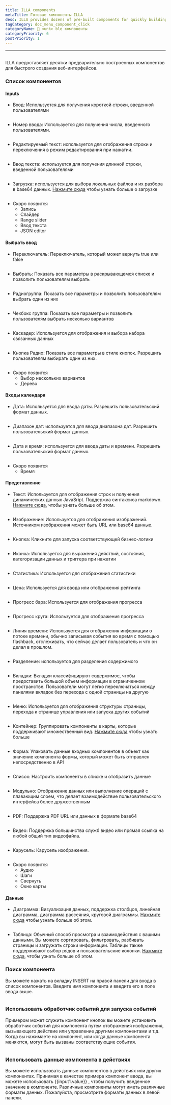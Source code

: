 ```yaml
---
title: ILLA components
metaTitle: Готовые компоненты ILLA
desc: ILLA provides dozens of pre-built components for quickly building web front-end interfaces
tagCategory: doc_menu_component_click
categoryName: 🧬 <unk> ble компоненты
categoryPriority: 6
postPriority: 1
---
```


* * *

## <h2 hidden>ILLA components</h2>

ILLA предоставляет десятки предварительно построенных компонентов для быстрого создания веб-интерфейсов.

### Список компонентов

#### Inputs

-   Вход: Используется для получения короткой строки, введенной пользователями

<img
  src='https://cdn.illacloud.com/official-website/img/docs/assemble/illa_components.png'
  alt=""
/>

-   Номер ввода: Используется для получения числа, введенного пользователями.

<img
  src='https://cdn.illacloud.com/official-website/img/docs/assemble/illa_components(1).png'
  alt=""
/>

-   Редактируемый текст: используется для отображения строки и переключения в режим редактирования при нажатии.

<img
  src='https://cdn.illacloud.com/official-website/img/docs/assemble/illa_components(2).png'
  alt=""
/>

-   Ввод текста: используется для получения длинной строки, введенной пользователями

<img
  src='https://cdn.illacloud.com/official-website/img/docs/assemble/illa_components(3).png'
  alt=""
/>

-   Загрузка: используется для выбора локальных файлов и их разбора в base64 данных. [Нажмите сюда]([https://www.illacloud.com/en-US/docs/upload](https://www.illacloud.com/en-US/docs/upload)) чтобы узнать больше о загрузке

<img
  src='https://cdn.illacloud.com/official-website/img/docs/assemble/illa_components(4).png'
  alt=""
/>

-   Скоро появится
    -   Запись
    -   Слайдер
    -   Range slider
    -   Ввод текста
    -   JSON editor

#### Выбрать ввод

-   Переключатель: Переключатель, который может вернуть true или false

<img
  src='https://cdn.illacloud.com/official-website/img/docs/assemble/illa_components(5).png'
  alt=""
/>

-   Выбрать: Показать все параметры в раскрывающемся списке и позволить пользователям выбрать

<img
  src='https://cdn.illacloud.com/official-website/img/docs/assemble/illa_components(6).png'
  alt=""
/>

-   Радиогруппа: Показать все параметры и позволить пользователям выбрать один из них

<img
  src='https://cdn.illacloud.com/official-website/img/docs/assemble/illa_components(7).png'
  alt=""
/>

-   Чекбокс группа: Показать все параметры и позволить пользователям выбрать несколько вариантов

<img
  src='https://cdn.illacloud.com/official-website/img/docs/assemble/illa_components(8).png'
  alt=""
/>

-   Каскадер: Используется для отображения и выбора набора связанных данных

<img
  src='https://cdn.illacloud.com/official-website/img/docs/assemble/illa_components(9).png'
  alt=""
/>

-   Кнопка Радио: Показать все параметры в стиле кнопок. Разрешить пользователям выбирать один из них.

<img
  src='https://cdn.illacloud.com/official-website/img/docs/assemble/illa_components(10).png'
  alt=""
/>

-   Скоро появится
    -   Выбор нескольких вариантов
    -   Дерево

#### Входы календаря

-   Дата: Используется для ввода даты. Разрешить пользовательский формат данных.

<img
  src='https://cdn.illacloud.com/official-website/img/docs/assemble/illa_components(11).png'
  alt=""
/>

-   Диапазон дат: используется для ввода диапазона дат. Разрешить пользовательский формат данных.

<img
  src='https://cdn.illacloud.com/official-website/img/docs/assemble/illa_components(12).png'
  alt=""
/>

-   Дата и время: используется для ввода даты и времени. Разрешить пользовательский формат данных.

<img
  src='https://cdn.illacloud.com/official-website/img/docs/assemble/illa_components(13).png'
  alt=""
/>

-   Скоро появится
    -   Время

#### Представление

-   Текст: Используется для отображения строк и получения динамических данных JavaSript. Поддержка синтаксиса markdown. [Нажмите сюда]([https://www.illacloud.com/en-US/docs/text](https://www.illacloud.com/en-US/docs/text)), чтобы узнать больше об этом.

<img
  src='https://cdn.illacloud.com/official-website/img/docs/assemble/illa_components(14).png'
  alt=""
/>

-   Изображение: Используется для отображения изображений. Источником изображения может быть URL или base64 данные.

<img
  src='https://cdn.illacloud.com/official-website/img/docs/assemble/illa_components(15).png'
  alt=""
/>

-   Кнопка: Кликните для запуска соответствующей бизнес-логики

<img
  src='https://cdn.illacloud.com/official-website/img/docs/assemble/illa_components(16).png'
  alt=""
/>

-   Иконка: Используется для выражения действий, состояния, категоризации данных и триггера при нажатии

<img
  src='https://cdn.illacloud.com/official-website/img/docs/assemble/illa_components(17).png'
  alt=""
/>

-   Статистика: Используется для отображения статистики

<img
  src='https://cdn.illacloud.com/official-website/img/docs/assemble/illa_components(18).png'
  alt=""
/>

-   Цена: Используется для ввода или отображения рейтинга

<img
  src='https://cdn.illacloud.com/official-website/img/docs/assemble/illa_components(19).png'
  alt=""
/>

-   Прогресс бара: Используется для отображения прогресса

<img
  src='https://cdn.illacloud.com/official-website/img/docs/assemble/illa_components(20).png'
  alt=""
/>

-   Прогресс круга: Используется для отображения прогресса

<img
  src='https://cdn.illacloud.com/official-website/img/docs/assemble/illa_components(21).png'
  alt=""
/>

-   Линия времени: Используется для отображения информации о потоке времени, обычно записывая события во время с помощью flashback, отслеживать, что сейчас делает пользователь и что он делал в прошлом.

<img
  src='https://cdn.illacloud.com/official-website/img/docs/assemble/illa_components(22).png'
  alt=""
/>

-   Разделение: используется для разделения содержимого

<img
  src='https://cdn.illacloud.com/official-website/img/docs/assemble/illa_components(23).png'
  alt=""
/>

-   Вкладки: Вкладки классифицируют содержимое, чтобы предоставить большой объем информации в ограниченном пространстве. Пользователи могут легко переключаться между панелями вкладок без перехода с одной страницы на другую

<img
  src='https://cdn.illacloud.com/official-website/img/docs/assemble/illa_components(24).png'
  alt=""
/>

-   Меню: Используется для отображения структуры страницы, перехода к странице управления или запуска других событий

<img
  src='https://cdn.illacloud.com/official-website/img/docs/assemble/illa_components(25).png'
  alt=""
/>

-   Контейнер: Группировать компоненты в карты, которые поддерживают множественный вид. [Нажмите сюда]([https://www.illacloud.com/en-US/docs/container](https://www.illacloud.com/en-US/docs/container)) чтобы узнать больше

<img
  src='https://cdn.illacloud.com/official-website/img/docs/assemble/illa_components(26).png'
  alt=""
/>

-   Форма: Упаковать данные входных компонентов в объект как значение компонента формы, который может быть отправлен непосредственно в API

<img
  src='https://cdn.illacloud.com/official-website/img/docs/assemble/illa_components(27).png'
  alt=""
/>

-   Список: Настроить компоненты в списке и отобразить данные

<img
  src='https://cdn.illacloud.com/official-website/img/docs/assemble/illa_components(28).png'
  alt=""
/>

-   Модульно: Отображение данных или выполнение операций с плавающим слоем, что делает взаимодействие пользовательского интерфейса более дружественным

<img
  src='https://cdn.illacloud.com/official-website/img/docs/assemble/illa_components(29).png'
  alt=""
/>

-   PDF: Поддержка PDF URL или данных в формате base64

<img
  src='https://cdn.illacloud.com/official-website/img/docs/assemble/illa_components(30).png'
  alt=""
/>

-   Видео: Поддержка большинства служб видео или прямая ссылка на любой общий тип видеофайла.

<img
  src='https://cdn.illacloud.com/official-website/img/docs/assemble/illa_components(31).png'
  alt=""
/>

-   Карусель: Карусель изображения.

<img
  src='https://cdn.illacloud.com/official-website/img/docs/assemble/illa_components(32).png'
  alt=""
/>

-   Скоро появится
    -   Аудио
    -   Шаги
    -   Свернуть
    -   Окно карты

#### Данные

-   Диаграмма: Визуализация данных, поддержка столбцов, линейная диаграмма, диаграмма рассеяния, круговой диаграммы. [Нажмите сюда]([https://www.illacloud.com/en-US/docs/chart](https://www.illacloud.com/en-US/docs/chart)) чтобы узнать больше об этом.

<img
  src='https://cdn.illacloud.com/official-website/img/docs/assemble/illa_components(33).png'
  alt=""
/>

-   Таблица: Обычный способ просмотра и взаимодействия с вашими данными. Вы можете сортировать, фильтровать, разбивать страницы и загружать строки информации. Таблицы также поддерживают выбор рядов и пользовательские колонки. [Нажмите сюда]([https://www.illacloud.com/en-US/docs/table](https://www.illacloud.com/en-US/docs/table)), чтобы узнать больше об этом.

### Поиск компонента

Вы можете нажать на вкладку INSERT на правой панели для входа в список компонентов. Введите имя компонента и введите его в поле ввода выше.

<img
  src='https://cdn.illacloud.com/official-website/img/docs/assemble/illa_components(34).png'
  alt=""
/>

### Использовать обработчик событий для запуска событий

Примером может служить компонент кнопок вы можете установить обработчик событий для компонента путем отображения изображения, вызывающего действие или управление другими компонентами и т.д. Когда вы нажимаете на компонент, или когда данные компонента меняются, могут быть вызваны соответствующие события.

<img
  src='https://cdn.illacloud.com/official-website/img/docs/assemble/illa_components(35).png'
  alt=""
/>

### Использовать данные компонента в действиях

Вы можете использовать данные компонентов в действиях или других компонентах. Принимая в качестве примера компонент ввода, вы можете использовать {{input1.value}} , чтобы получить введенное значение в компоненте. Различные компоненты могут иметь различные форматы данных. Пожалуйста, просмотрите форматы данных в левой панели.

<img
  src='https://cdn.illacloud.com/official-website/img/docs/assemble/illa_components(36).png'
  alt=""
/>
